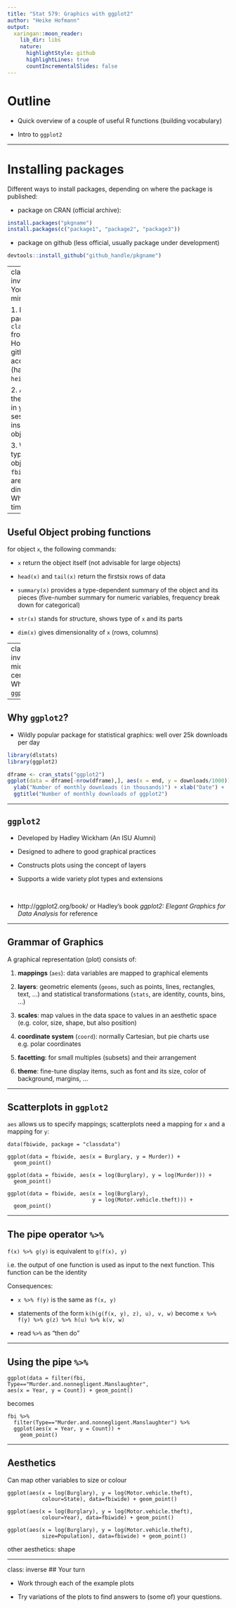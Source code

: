 ```yaml
---
title: "Stat 579: Graphics with ggplot2"
author: "Heike Hofmann"
output:
  xaringan::moon_reader:
    lib_dir: libs
    nature:
      highlightStyle: github
      highlightLines: true
      countIncrementalSlides: false
---
```


# Outline

- Quick overview of a couple of useful R functions (building vocabulary)

- Intro to `ggplot2`

---

# Installing packages

Different ways to install packages, depending on where the package is published:

- package on CRAN (official archive):

```r
install.packages("pkgname")
install.packages(c("package1", "package2", "package3"))
```

- package on github (less official, usually package under development)

```r
devtools::install_github("github_handle/pkgname")
```

---
class: inverse
## Your Turn (5 min)

1. Install the package `classdata` from Dr Hofmann's github account (handle: `heike`)

2. Activate the package in your session and inspect the object `fbi`

3. What type of object is `fbi`? What are its dimensions? What is the time frame?

---

## Useful Object probing functions

for object `x`, the following commands:

- `x` return the object itself (not advisable for large objects)

- `head(x)` and `tail(x)` return the first\last six rows of data

- `summary(x)` provides a type-dependent summary of the object and its pieces (five-number summary for numeric variables, frequency break down for categorical)

- `str(x)` stands for *str*ucture, shows type of `x` and its parts

- `dim(x)` gives dimensionality of `x` (rows, columns)


---
class: inverse, middle, center
# Why `ggplot2`?

---

## Why `ggplot2`?

- Wildly popular package for statistical graphics: well over 25k downloads per day

```r
library(dlstats)
library(ggplot2)

dframe <- cran_stats("ggplot2")
ggplot(data = dframe[-nrow(dframe),], aes(x = end, y = downloads/1000)) + geom_point() + geom_line() +
  ylab("Number of monthly downloads (in thousands)") + xlab("Date") +
  ggtitle("Number of monthly downloads of ggplot2")
```

---

## `ggplot2`

- Developed by Hadley Wickham (An ISU Alumni)

- Designed to adhere to good graphical practices

- Constructs plots using the concept of layers

- Supports a wide variety plot types and extensions

<br>

- http://ggplot2.org/book/ or Hadley's book *ggplot2: Elegant Graphics for Data Analysis* for reference 

---

## Grammar of Graphics

A graphical representation (plot) consists of:

1. **mappings** (`aes`):  data variables are mapped to graphical elements

2. **layers**:  geometric elements (`geoms`, such as points, lines, 
rectangles, text, ...) and statistical transformations (`stats`, are identity, counts, bins, ...)

3. **scales**: map values in the data space to values in an aesthetic space (e.g. color, size, shape, but also position)

4. **coordinate system** (`coord`): normally Cartesian, but pie charts use e.g. polar coordinates

5. **facetting**: for small multiples (subsets) and their arrangement

6. **theme**: fine-tune display items, such as font and its size, color of background, margins, ...

---

## Scatterplots in `ggplot2`

`aes` allows us to specify mappings; scatterplots need a mapping for `x` and a mapping for `y`:

```
data(fbiwide, package = "classdata")

ggplot(data = fbiwide, aes(x = Burglary, y = Murder)) +
  geom_point()
```  

```
ggplot(data = fbiwide, aes(x = log(Burglary), y = log(Murder))) +
  geom_point()
```  

```
ggplot(data = fbiwide, aes(x = log(Burglary), 
                           y = log(Motor.vehicle.theft))) +
  geom_point()
```  

---

## The pipe operator `%>%`


`f(x) %>% g(y)` is equivalent to `g(f(x), y)`

i.e. the output of one function is used as input to the next function. This function can be the identity

Consequences:

- `x %>% f(y)` is the same as `f(x, y)`

- statements of the form `k(h(g(f(x, y), z), u), v, w)` become
`x %>% f(y) %>% g(z) %>% h(u) %>% k(v, w)`

- read `%>%` as "then do"

---

## Using the pipe `%>%`

```
ggplot(data = filter(fbi, Type=="Murder.and.nonnegligent.Manslaughter", 
aes(x = Year, y = Count)) + geom_point()
```

becomes

```
fbi %>% 
  filter(Type=="Murder.and.nonnegligent.Manslaughter") %>%
  ggplot(aes(x = Year, y = Count)) + 
    geom_point()
```
---

## Aesthetics

Can map other variables to size or colour

```
ggplot(aes(x = log(Burglary), y = log(Motor.vehicle.theft),
           colour=State), data=fbiwide) + geom_point()

ggplot(aes(x = log(Burglary), y = log(Motor.vehicle.theft),
           colour=Year), data=fbiwide) + geom_point()
```

```
ggplot(aes(x = log(Burglary), y = log(Motor.vehicle.theft),
           size=Population), data=fbiwide) + geom_point()
```

other aesthetics: shape

---
class: inverse
## Your turn


- Work through each of the example plots

- Try variations of the plots to find answers to (some of) your questions. 

